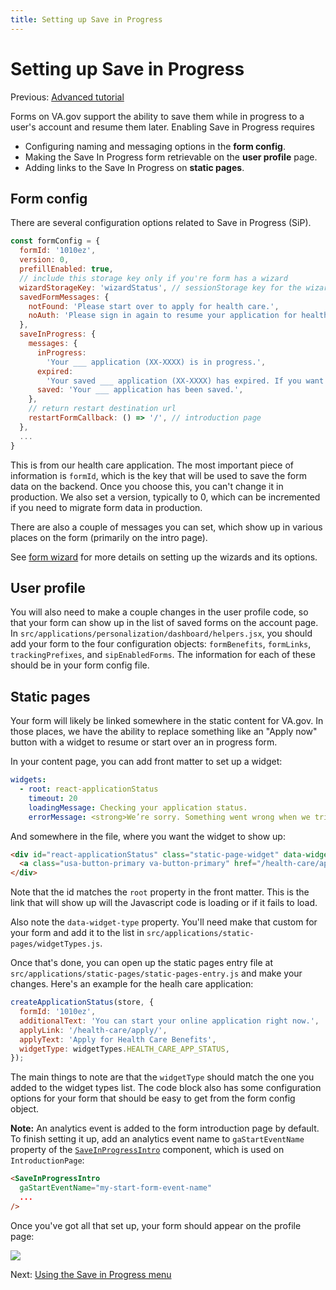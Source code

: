 ```yaml
---
title: Setting up Save in Progress
---
```


# Setting up Save in Progress

Previous: [Advanced tutorial](/forms/form-tutorial-advanced)

Forms on VA.gov support the ability to save them while in progress to a user's account and resume them later. Enabling Save in Progress requires

- Configuring naming and messaging options in the **form config**.
- Making the Save In Progress form retrievable on the **user profile** page.
- Adding links to the Save In Progress on **static pages**.

## Form config

There are several configuration options related to Save in Progress (SiP).

```js
const formConfig = {
  formId: '1010ez',
  version: 0,
  prefillEnabled: true,
  // include this storage key only if you're form has a wizard
  wizardStorageKey: 'wizardStatus', // sessionStorage key for the wizard
  savedFormMessages: {
    notFound: 'Please start over to apply for health care.',
    noAuth: 'Please sign in again to resume your application for health care.'
  },
  saveInProgress: {
    messages: {
      inProgress:
        'Your ___ application (XX-XXXX) is in progress.',
      expired:
        'Your saved ___ application (XX-XXXX) has expired. If you want to apply for ___, please start a new application.',
      saved: 'Your ___ application has been saved.',
    },
    // return restart destination url
    restartFormCallback: () => '/', // introduction page
  },
  ...
}
```

This is from our health care application. The most important piece of information is `formId`, which is the key that will be used to save the form data on the backend. Once you choose this, you can't change it in production. We also set a version, typically to 0, which can be incremented if you need to migrate form data in production.

There are also a couple of messages you can set, which show up in various places on the form (primarily on the intro page).

See [form wizard](/forms/wizard) for more details on setting up the wizards and its options.

## User profile

You will also need to make a couple changes in the user profile code, so that your form can show up in the list of saved forms on the account page. In `src/applications/personalization/dashboard/helpers.jsx`, you should add your form to the four configuration objects: `formBenefits`, `formLinks`, `trackingPrefixes`, and `sipEnabledForms`. The information for each of these should be in your form config file.

## Static pages

Your form will likely be linked somewhere in the static content for VA.gov. In those places, we have the ability to replace something like an "Apply now" button with a widget to resume or start over an in progress form.

In your content page, you can add front matter to set up a widget:

```yaml
widgets:
  - root: react-applicationStatus
    timeout: 20
    loadingMessage: Checking your application status.
    errorMessage: <strong>We’re sorry. Something went wrong when we tried to load your saved application.</strong<br/>Please try refreshing your browser in a few minutes.
```

And somewhere in the file, where you want the widget to show up:

```html
<div id="react-applicationStatus" class="static-page-widget" data-widget-type="health-care-app-status">
  <a class="usa-button-primary va-button-primary" href="/health-care/apply/application/">Apply for Health Care Benefits</a>
</div>
```

Note that the id matches the `root` property in the front matter. This is the link that will show up will the Javascript code is loading or if it fails to load.

Also note the `data-widget-type` property. You'll need make that custom for your form and add it to the list in `src/applications/static-pages/widgetTypes.js`.

Once that's done, you can open up the static pages entry file at `src/applications/static-pages/static-pages-entry.js` and make your changes. Here's an example for the healh care application:

```js
createApplicationStatus(store, {
  formId: '1010ez',
  additionalText: 'You can start your online application right now.',
  applyLink: '/health-care/apply/',
  applyText: 'Apply for Health Care Benefits',
  widgetType: widgetTypes.HEALTH_CARE_APP_STATUS,
});
```

The main things to note are that the `widgetType` should match the one you added to the widget types list. The code block also has some configuration options for your form that should be easy to get from the form config object.

**Note:** An analytics event is added to the form introduction page by default. To finish setting it up, add an analytics event name to `gaStartEventName` property of the [`SaveInProgressIntro`](https://github.com/department-of-veterans-affairs/vets-website/blob/master/src/platform/forms/save-in-progress/SaveInProgressIntro.jsx) component, which is used on `IntroductionPage`:

```html
<SaveInProgressIntro
  gaStartEventName="my-start-form-event-name"
  ...
/>
```

Once you've got all that set up, your form should appear on the profile page:

![](../../images/forms/saved_form.png)

Next: [Using the Save in Progress menu](/forms/save-in-progress-menu)
